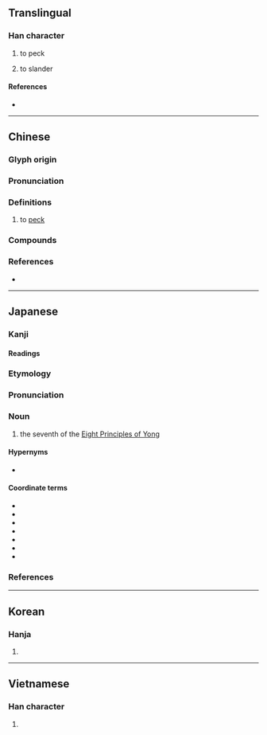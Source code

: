 {{character info}}
==Translingual==

===Han character===
{{Han char|rn=30|rad=口|as=08|asj=7|sn=11|snj=10|four=61032|canj=RMSO|ids=⿰口豖}}

# to peck
# {{lb|mul|Cantonese}} to slander

====References====
* {{Han ref|kx=0194.300|dkj=03801|dj=0415.070|hdz=10639.010|uh=5544|ud=21828|bh=B0D6|bd=45270}}

----

==Chinese==
{{zh-forms}}

===Glyph origin===
{{Han etym}}
{{Han compound|口|豖|t1=mouth|ls=psc|c1=s|c2=p}}

===Pronunciation===
{{zh-pron
|m=zhuó
|m-s=zua2
|c=doek3,doeng1
|h=pfs=tuk
|md=
|mn=tok/xm,zz,tp,yl,mg:teh/qz,lk,km:terh
|mn_note=tok - literary; teh/terh - vernacular (may not be etymologically related)
|w=
|mc=y
|oc=y
|ma=y
|cat=v
}}

===Definitions===
{{zh-hanzi}}

# to [[peck]] {{gl|to strike with the beak or bill}}

===Compounds===
{{zh-der|啄食|剝啄|剝剝啄啄|啄針兒|彫啄|啄木鳥|一飲一啄|啄啄|燕啄皇孫|阿啄仔:a-tok-á}}

===References===
* {{R:yue:Hanzi}}

{{zh-cat|Advanced}}

----

==Japanese==

===Kanji===
{{ja-kanji|rs=口08}}

====Readings====
{{ja-readings
|goon=たく, つく
|kanon=たく, とく
|kun=ついば-む
}}

===Etymology===
{{wp|lang=ja}}
{{ja-kanjitab|たく|yomi=o}}
{{der|ja|ltc|啄|sort=たく}}

===Pronunciation===
{{ja-pron|yomi=o|たく|acc=1|acc_ref=DJR}}

===Noun===
{{ja-noun|たく}}

# the seventh of the [[w:Eight Principles of Yong|Eight Principles of Yong]]

====Hypernyms====
* {{ja-r|永字八法|えいじ はっぽう|the [[w:Eight Principles of Yong|Eight Principles of Yong]]}}

====Coordinate terms====
* {{ja-r|側|そく|the first of the [[w:Eight Principles of Yong|Eight Principles of Yong]]}}
* {{ja-r|勒|ろく|the second of the [[w:Eight Principles of Yong|Eight Principles of Yong]]}}
* {{ja-r|努|ど|the third of the [[w:Eight Principles of Yong|Eight Principles of Yong]]}}
* {{ja-r|趯|てき|the fourth of the [[w:Eight Principles of Yong|Eight Principles of Yong]]}}
* {{ja-r|策|さく|the fifth of the [[w:Eight Principles of Yong|Eight Principles of Yong]]}}
* {{ja-r|掠|りゃく|the sixth of the [[w:Eight Principles of Yong|Eight Principles of Yong]]}}
* {{ja-r|磔|たく|the eighth of the [[w:Eight Principles of Yong|Eight Principles of Yong]]}}

===References===
<references/>

----

==Korean==

===Hanja===
{{ko-hanja|탁}}

# {{rfdef|ko|sort=口08}}

----

==Vietnamese==

===Han character===
{{vi-readings|reading=trác, trốc, chác|rs=口08}}

# {{rfdef|vi}}